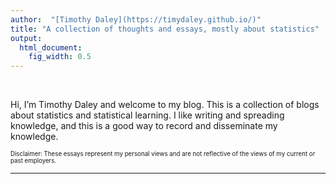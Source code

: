```yaml
---
author:  "[Timothy Daley](https://timydaley.github.io/)"
title: "A collection of thoughts and essays, mostly about statistics"
output:
  html_document:
    fig_width: 0.5
---
```


&nbsp;

Hi, I'm Timothy Daley and welcome to my blog.  This is a collection of blogs about statistics and statistical learning.  I like writing and spreading knowledge, and this is a good way to record and disseminate my knowledge. 

<sub><sup> Disclaimer: These essays represent my personal views and are not reflective of the views of my current or past employers. </sup></sub>

----

